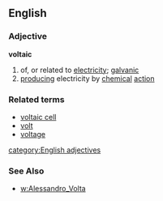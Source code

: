 ==English==
===Adjective===
'''voltaic'''
#of, or related to [[electricity]]; [[galvanic]]
#[[producing]] electricity by [[chemical]] [[action]]
===Related terms===
*[[voltaic cell]]
*[[volt]]
*[[voltage]]
[[category:English adjectives]]

===See Also===
*[[w:Alessandro_Volta]]